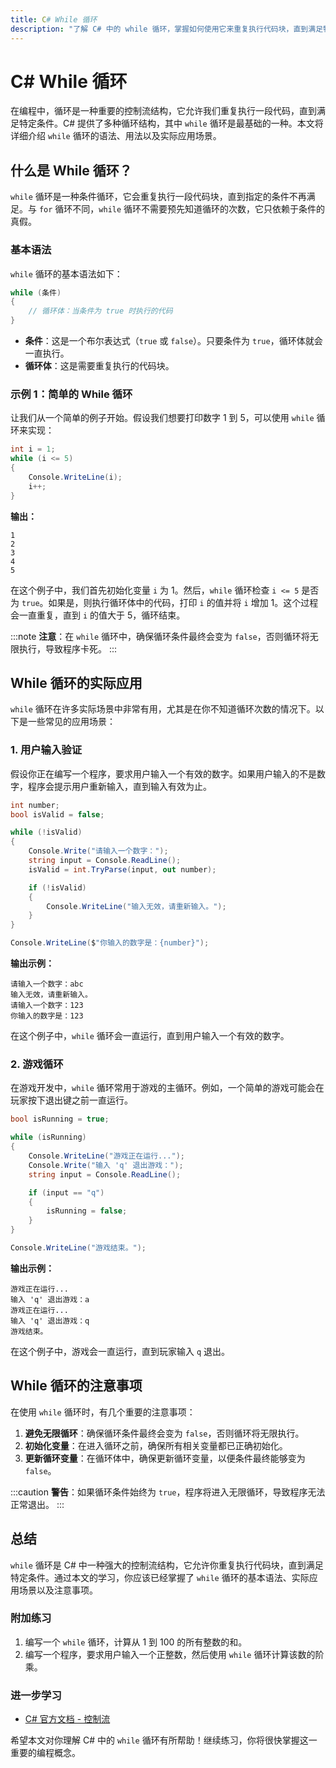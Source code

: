 ```yaml
---
title: C# While 循环
description: "了解 C# 中的 while 循环，掌握如何使用它来重复执行代码块，直到满足特定条件。本文包含代码示例、实际案例和练习，适合初学者学习。"
---
```


# C# While 循环

在编程中，循环是一种重要的控制流结构，它允许我们重复执行一段代码，直到满足特定条件。C# 提供了多种循环结构，其中 `while` 循环是最基础的一种。本文将详细介绍 `while` 循环的语法、用法以及实际应用场景。

## 什么是 While 循环？

`while` 循环是一种条件循环，它会重复执行一段代码块，直到指定的条件不再满足。与 `for` 循环不同，`while` 循环不需要预先知道循环的次数，它只依赖于条件的真假。

### 基本语法

`while` 循环的基本语法如下：

```csharp
while (条件)
{
    // 循环体：当条件为 true 时执行的代码
}
```

- **条件**：这是一个布尔表达式（`true` 或 `false`）。只要条件为 `true`，循环体就会一直执行。
- **循环体**：这是需要重复执行的代码块。

### 示例 1：简单的 While 循环

让我们从一个简单的例子开始。假设我们想要打印数字 1 到 5，可以使用 `while` 循环来实现：

```csharp
int i = 1;
while (i <= 5)
{
    Console.WriteLine(i);
    i++;
}
```

**输出：**

```
1
2
3
4
5
```

在这个例子中，我们首先初始化变量 `i` 为 1。然后，`while` 循环检查 `i <= 5` 是否为 `true`。如果是，则执行循环体中的代码，打印 `i` 的值并将 `i` 增加 1。这个过程会一直重复，直到 `i` 的值大于 5，循环结束。

:::note
**注意**：在 `while` 循环中，确保循环条件最终会变为 `false`，否则循环将无限执行，导致程序卡死。
:::

## While 循环的实际应用

`while` 循环在许多实际场景中非常有用，尤其是在你不知道循环次数的情况下。以下是一些常见的应用场景：

### 1. 用户输入验证

假设你正在编写一个程序，要求用户输入一个有效的数字。如果用户输入的不是数字，程序会提示用户重新输入，直到输入有效为止。

```csharp
int number;
bool isValid = false;

while (!isValid)
{
    Console.Write("请输入一个数字：");
    string input = Console.ReadLine();
    isValid = int.TryParse(input, out number);

    if (!isValid)
    {
        Console.WriteLine("输入无效，请重新输入。");
    }
}

Console.WriteLine($"你输入的数字是：{number}");
```

**输出示例：**

```
请输入一个数字：abc
输入无效，请重新输入。
请输入一个数字：123
你输入的数字是：123
```

在这个例子中，`while` 循环会一直运行，直到用户输入一个有效的数字。

### 2. 游戏循环

在游戏开发中，`while` 循环常用于游戏的主循环。例如，一个简单的游戏可能会在玩家按下退出键之前一直运行。

```csharp
bool isRunning = true;

while (isRunning)
{
    Console.WriteLine("游戏正在运行...");
    Console.Write("输入 'q' 退出游戏：");
    string input = Console.ReadLine();

    if (input == "q")
    {
        isRunning = false;
    }
}

Console.WriteLine("游戏结束。");
```

**输出示例：**

```
游戏正在运行...
输入 'q' 退出游戏：a
游戏正在运行...
输入 'q' 退出游戏：q
游戏结束。
```

在这个例子中，游戏会一直运行，直到玩家输入 `q` 退出。

## While 循环的注意事项

在使用 `while` 循环时，有几个重要的注意事项：

1. **避免无限循环**：确保循环条件最终会变为 `false`，否则循环将无限执行。
2. **初始化变量**：在进入循环之前，确保所有相关变量都已正确初始化。
3. **更新循环变量**：在循环体中，确保更新循环变量，以便条件最终能够变为 `false`。

:::caution
**警告**：如果循环条件始终为 `true`，程序将进入无限循环，导致程序无法正常退出。
:::

## 总结

`while` 循环是 C# 中一种强大的控制流结构，它允许你重复执行代码块，直到满足特定条件。通过本文的学习，你应该已经掌握了 `while` 循环的基本语法、实际应用场景以及注意事项。

### 附加练习

1. 编写一个 `while` 循环，计算从 1 到 100 的所有整数的和。
2. 编写一个程序，要求用户输入一个正整数，然后使用 `while` 循环计算该数的阶乘。

### 进一步学习

- [C# 官方文档 - 控制流](https://learn.microsoft.com/zh-cn/dotnet/csharp/language-reference/statements/iteration-statements)

希望本文对你理解 C# 中的 `while` 循环有所帮助！继续练习，你将很快掌握这一重要的编程概念。